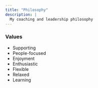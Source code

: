 ```yaml
---
title: "Philosophy"
description: |
  My coaching and leadership philosophy
---
```


### Values

- Supporting
- People-focused
- Enjoyment
- Enthusiastic
- Flexible
- Relaxed
- Learning
